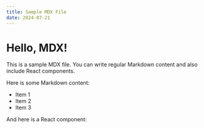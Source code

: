 ```yaml
---
title: Sample MDX File
date: 2024-07-21
---
```


# Hello, MDX!

This is a sample MDX file. You can write regular Markdown content and also include React components.

Here is some Markdown content:
- Item 1
- Item 2
- Item 3

And here is a React component:

<Alert message="This is an alert message!" />

